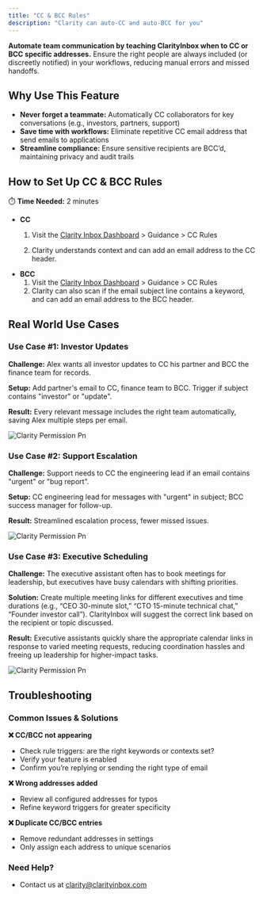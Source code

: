 ```yaml
---
title: "CC & BCC Rules"
description: "Clarity can auto-CC and auto-BCC for you"
---
```


**Automate team communication by teaching ClarityInbox when to CC or BCC specific addresses.** Ensure the right people are always included (or discreetly notified) in your workflows, reducing manual errors and missed handoffs.

## Why Use This Feature

- **Never forget a teammate:** Automatically CC collaborators for key conversations (e.g., investors, partners, support)
- **Save time with workflows:** Eliminate repetitive CC email address that send emails to applications
- **Streamline compliance:** Ensure sensitive recipients are BCC’d, maintaining privacy and audit trails



## How to Set Up CC & BCC Rules

⏱️ **Time Needed:** 2 minutes

- **CC**
  1. Visit the [Clarity Inbox Dashboard](https://app.clarityinbox.com/dashboard) \> Guidance \> CC Rules 


  2. Clarity understands context and can add an email address to the CC header.
- **BCC**
  1. Visit the [Clarity Inbox Dashboard](https://app.clarityinbox.com/dashboard) \> Guidance \> CC Rules 
  2. Clarity can also scan if the email subject line contains a keyword, and can add an email address to the BCC header.

## Real World Use Cases

### Use Case #1: Investor Updates

**Challenge:** Alex wants all investor updates to CC his partner and BCC the finance team for records.

**Setup:** Add partner's email to CC, finance team to BCC. Trigger if subject contains "investor" or "update".

**Result:** Every relevant message includes the right team automatically, saving Alex multiple steps per email.


![Clarity Permission Pn](/images/CCBCC.png)

### Use Case #2: Support Escalation

**Challenge:** Support needs to CC the engineering lead if an email contains "urgent" or "bug report".

**Setup:** CC engineering lead for messages with "urgent" in subject; BCC success manager for follow-up.

**Result:** Streamlined escalation process, fewer missed issues.

![Clarity Permission Pn](/images/CC-rule.png)

### Use Case #3: Executive Scheduling

**Challenge:** The executive assistant often has to book meetings for leadership, but executives have busy calendars with shifting priorities.

**Solution:** Create multiple meeting links for different executives and time durations (e.g., “CEO 30-minute slot,” “CTO 15-minute technical chat,” “Founder investor call”). ClarityInbox will suggest the correct link based on the recipient or topic discussed.

**Result:** Executive assistants quickly share the appropriate calendar links in response to varied meeting requests, reducing coordination hassles and freeing up leadership for higher-impact tasks.

![Clarity Permission Pn](/images/BCC-rule.png)

## Troubleshooting

### Common Issues & Solutions

**❌ CC/BCC not appearing**

- Check rule triggers: are the right keywords or contexts set?
- Verify your feature is enabled
- Confirm you’re replying or sending the right type of email

**❌ Wrong addresses added**

- Review all configured addresses for typos
- Refine keyword triggers for greater specificity

**❌ Duplicate CC/BCC entries**

- Remove redundant addresses in settings
- Only assign each address to unique scenarios


### Need Help?

- Contact us at [clarity@clarityinbox.com](mailto:clarity@clarityinbox.com)
